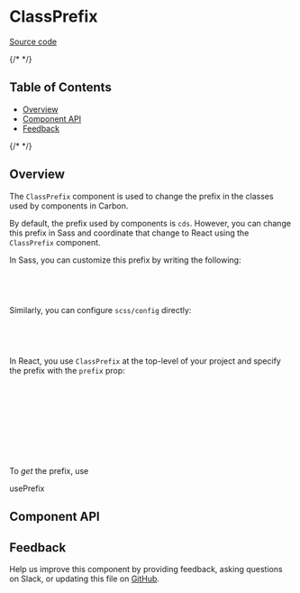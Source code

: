 
<Meta isTemplate />

# ClassPrefix

[Source code](https://github.com/carbon-design-system/carbon/tree/main/packages/react/src/components/ClassPrefix)

{/* <!-- START doctoc generated TOC please keep comment here to allow auto update --> <!-- DON'T EDIT THIS SECTION, INSTEAD RE-RUN doctoc TO UPDATE --> */}

## Table of Contents

- [Overview](#overview)
- [Component API](#component-api)
- [Feedback](#feedback)

{/* <!-- END doctoc generated TOC please keep comment here to allow auto update --> */}

## Overview

The `ClassPrefix` component is used to change the prefix in the classes used by
components in Carbon.

<Canvas of={ClassPrefixStories.Default} />

By default, the prefix used by components is `cds`. However, you can change this
prefix in Sass and coordinate that change to React using the `ClassPrefix`
component.

In Sass, you can customize this prefix by writing the following:

```scss
@use '@carbon/react' with (
  $prefix: 'custom'
);
```

Similarly, you can configure `scss/config` directly:

```scss
@use '@carbon/react/scss/config' with (
  $prefix: 'custom'
);
```

In React, you use `ClassPrefix` at the top-level of your project and specify the
prefix with the `prefix` prop:

```jsx
import { ClassPrefix } from '@carbon/react';

export default function MyApp() {
  return (
    <ClassPrefix prefix="custom">
      <Page />
    </ClassPrefix>
  );
}
```

To _get_ the prefix, use

<LinkTo title="Hooks/usePrefix" name="Overview">
  usePrefix
</LinkTo>

## Component API

<ArgTypes />

## Feedback

Help us improve this component by providing feedback, asking questions on Slack,
or updating this file on
[GitHub](https://github.com/carbon-design-system/carbon/edit/main/packages/react/src/components/ClassPrefix/ClassPrefix.mdx).
